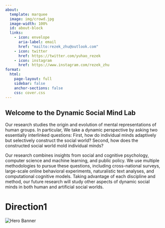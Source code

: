 ```yaml
---
about: 
  template: marquee
  image: img/crowd.jpg
  image-width: 100%
  id: about-block
  links:
    - icon: envelope
      aria-label: email
      href: "mailto:rezek_zhu@outlook.com"  
    - icon: twitter
      href: https://twitter.com/yuhao_rezek
    - icon: instagram
      href: https://www.instagram.com/rezek_zhu
format:
  html:
    page-layout: full
    sidebar: false
    anchor-sections: false
    css: cover.css
---
```


## Welcome to the Dynamic Social Mind Lab

Our research studies the origin and evolution of mental representations of human groups. In particular, We take a dynamic perspective by asking two essentially interlinked questions: First, how do individual minds adaptively but selectively construct the social world? Second, how does the constructed social world mold individual minds?

Our research combines insights from social and cognitive psychology, computer science and machine learning, and public policy. We use multiple methodologies to pursue these questions, including cross-national surveys, large-scale online behavioral experiments, naturalistic text analyses, and computational cognitive models. Taking advantage of each discipline and method, our future research will study other aspects of dynamic social minds in both human and artificial social worlds.

# Direction1

::: hero-banner
<img src="img/cover.jpg" alt="Hero Banner" class="hero-image"/>
:::
